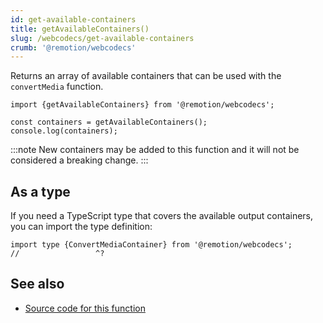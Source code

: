 ```yaml
---
id: get-available-containers
title: getAvailableContainers()
slug: /webcodecs/get-available-containers
crumb: '@remotion/webcodecs'
---
```


Returns an array of available containers that can be used with the `convertMedia` function.

```tsx twoslash title="Getting available containers"
import {getAvailableContainers} from '@remotion/webcodecs';

const containers = getAvailableContainers();
console.log(containers);
```

:::note
New containers may be added to this function and it will not be considered a breaking change.
:::

## As a type

If you need a TypeScript type that covers the available output containers, you can import the type definition:

```tsx twoslash title="Type definition"
import type {ConvertMediaContainer} from '@remotion/webcodecs';
//                 ^?
```

## See also

- [Source code for this function](https://github.com/remotion-dev/remotion/blob/main/packages/webcodecs/src/get-available-containers.ts)

